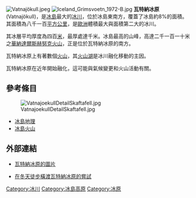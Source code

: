 [[File:Vatnajökull.jpeg|thumb]]
[[File:Iceland_Grimsvoetn_1972-B.jpg|thumb]]
'''瓦特納冰原'''(Vatnajökull)，是[[冰島|冰島]]最大的[[冰川|冰川]]，位於冰島東南方，覆蓋了冰島約8%的面積。其面積為八千一百[[平方公里|平方公里]]，是[[歐洲|歐洲]]體積最大與面積第二大的冰川。

其冰層平均厚度為四百[[米_(單位)|米]]，最厚處達千米。冰島最高的山峰，高達二千一百一十米之[[華納達爾斯赫努克火山|華納達爾斯赫努克火山]]，正是位於瓦特納冰原的南方。

瓦特納冰原上有著數個[[火山|火山]]，其[[火山湖|火山湖]]是冰川融化移動的主因。

瓦特納冰原在近年開始融化，這可能與氣候變更和火山活動有關。

== 參考條目 ==
[[File:VatnajoekullDetailSkaftafell.jpg|thumb]]
* [[冰島地理|冰島地理]]
* [[冰島火山|冰島火山]]

== 外部連結 ==
{{commons|Vatnajökull}}
* [http://wayback.vefsafn.is/wayback/20041028022645/www.islandsmyndir.is/html_skjol/halendid/vatnajokull/vatnajokull_yfirlit08.htm 瓦特納冰原的圖片]

* [http://www.soloice.com 在冬天徒步橫渡瓦特納冰原的嘗試] {{Wayback|url=http://www.soloice.com/ |date=20170610063016 }}

{{Authority control}}
[[Category:冰川|Category:冰川]]
[[Category:冰島高原|Category:冰島高原]]
[[Category:冰原|Category:冰原]]